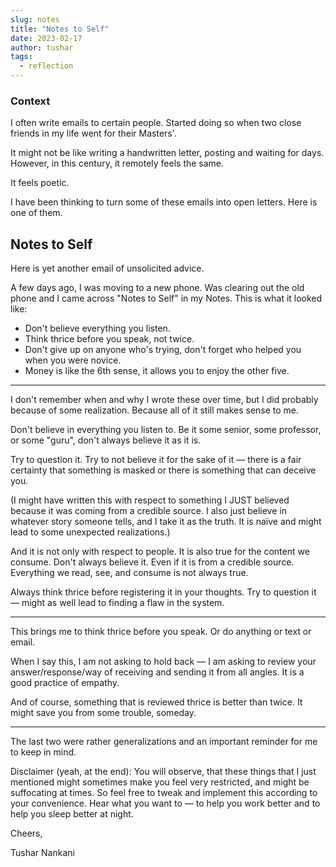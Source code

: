 ---
slug: notes
title: "Notes to Self"
date: 2023-02-17
author: tushar
tags:
  - reflection
---

### Context

I often write emails to certain people. Started doing so when two close friends in my life went for their Masters'. 

It might not be like writing a handwritten letter, posting and waiting for days. However, in this century, it remotely feels the same.  

It feels poetic.

I have been thinking to turn some of these emails into open letters. Here is one of them.

## Notes to Self

Here is yet another email of unsolicited advice. 

A few days ago, I was moving to a new phone. Was clearing out the old phone and I came across "Notes to Self" in my  Notes. This is what it looked like:

- Don't believe everything you listen.
- Think thrice before you speak, not twice.
- Don't give up on anyone who's trying, don't forget who helped you when you were novice.
- Money is like the 6th sense, it allows you to enjoy the other five.

___

I don't remember when and why I wrote these over time, but I did probably because of some realization. Because all of it still makes sense to me.

Don't believe in everything you listen to. Be it some senior, some professor, or some "guru", don't always believe it as it is. 

Try to question it. Try to not believe it for the sake of it — there is a fair certainty that something is masked or there is something that can deceive you.

(I might have written this with respect to something I JUST believed because it was coming from a credible source. I also just believe in whatever story someone tells, and I take it as the truth. It is naïve and might lead to some unexpected realizations.)

And it is not only with respect to people. It is also true for the content we consume. Don't always believe it. Even if it is from a credible source. Everything we read, see, and consume is not always true. 

Always think thrice before registering it in your thoughts.
Try to question it — might as well lead to finding a flaw in the system.

___

This brings me to think thrice before you speak. Or do anything or text or email. 

When I say this, I am not asking to hold back — I am asking to review your answer/response/way of receiving and sending it from all angles. It is a good practice of empathy.

And of course, something that is reviewed thrice is better than twice. It might save you from some trouble, someday.

___

The last two were rather generalizations and an important reminder for me to keep in mind.

Disclaimer (yeah, at the end): You will observe, that these things that I just mentioned might sometimes make you feel very restricted, and might be suffocating at times. So feel free to tweak and implement this according to your convenience. Hear what you want to — to help you work better and to help you sleep better at night.

Cheers,

Tushar Nankani
 
